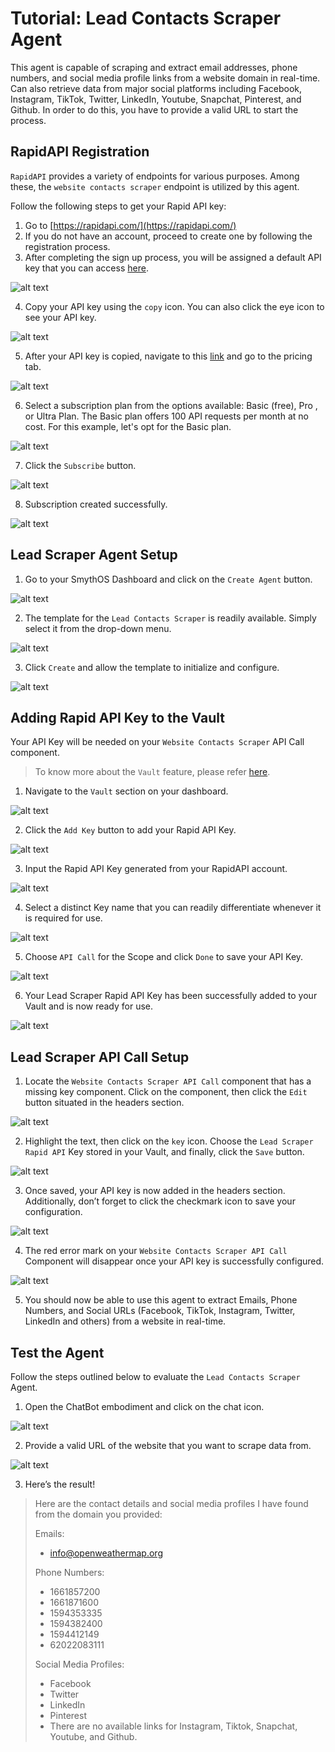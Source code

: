 # Tutorial: Lead Contacts Scraper Agent

This agent is capable of scraping and extract email addresses, phone numbers, and social media profile links from a website domain in real-time. Can also retrieve data from major social platforms including Facebook, Instagram, TikTok, Twitter, LinkedIn, Youtube, Snapchat, Pinterest, and Github. In order to do this, you have to provide a valid URL to start the process.

<Youtube videoId="RuRIS6a4ANU" title="SmythOS - Lead Contacts Scraper Agent" />

## RapidAPI Registration

`RapidAPI` provides a variety of endpoints for various purposes. Among these, the `website contacts scraper` endpoint is utilized by this agent.

Follow the following steps to get your Rapid API key:

1. Go to [https://rapidapi.com/](https://rapidapi.com/)
2. If you do not have an account, proceed to create one by following the registration process.
3. After completing the sign up process, you will be assigned a default API key that you can access [here](https://rapidapi.com/developer/apps).

<Image src="/docs/img/lead_contacts_scraper_agent/Image 1.png" alt="alt text" />

4. Copy your API key using the `copy` icon. You can also click the eye icon to see your API key.

<Image src="/docs/img/lead_contacts_scraper_agent/Image 2.png" alt="alt text" />

5. After your API key is copied, navigate to this [link](https://rapidapi.com/letscrape-6bRBa3QguO5/api/website-contacts-scraper) and go to the pricing tab.

<Image src="/docs/img/lead_contacts_scraper_agent/Image 3.png" alt="alt text" />

6. Select a subscription plan from the options available: Basic (free), Pro , or Ultra Plan. The Basic plan offers 100 API requests per month at no cost. For this example, let's opt for the Basic plan.

<Image src="/docs/img/lead_contacts_scraper_agent/Image 4.png" alt="alt text" />

7. Click the `Subscribe` button.

<Image src="/docs/img/lead_contacts_scraper_agent/Image 5.png" alt="alt text" />

8. Subscription created successfully.

<Image src="/docs/img/lead_contacts_scraper_agent/Image 6.png" alt="alt text" />

## Lead Scraper Agent Setup

1. Go to your SmythOS Dashboard and click on the `Create Agent` button.

<Image src="/docs/img/lead_contacts_scraper_agent/Image 7.png" alt="alt text" />

2. The template for the `Lead Contacts Scraper` is readily available. Simply select it from the drop-down menu.

<Image src="/docs/img/lead_contacts_scraper_agent/Image 8.png" alt="alt text" />

3. Click `Create` and allow the template to initialize and configure.

<Image src="/docs/img/lead_contacts_scraper_agent/Image 9.png" alt="alt text" />

## Adding Rapid API Key to the Vault

Your API Key will be needed on your `Website Contacts Scraper` API Call component. 

>To know more about the `Vault` feature, please refer [here](/docs/agent-studio/key-concepts/vault).

1. Navigate to the `Vault` section on your dashboard.

<Image src="/docs/img/lead_contacts_scraper_agent/Image 10.png" alt="alt text" />

2. Click the `Add Key` button to add your Rapid API Key.

<Image src="/docs/img/lead_contacts_scraper_agent/Image 11.png" alt="alt text" />

3. Input the Rapid API Key generated from your RapidAPI account.

<Image src="/docs/img/lead_contacts_scraper_agent/Image 12.png" alt="alt text" />

4. Select a distinct Key name that you can readily differentiate whenever it is required for use.

<Image src="/docs/img/lead_contacts_scraper_agent/Image 13.png" alt="alt text" />

5. Choose `API Call` for the Scope and click `Done` to save your API Key.

<Image src="/docs/img/lead_contacts_scraper_agent/Image 14.png" alt="alt text" />

6. Your Lead Scraper Rapid API Key has been successfully added to your Vault and is now ready for use.

<Image src="/docs/img/lead_contacts_scraper_agent/Image 15.png" alt="alt text" />

## Lead Scraper API Call Setup

1. Locate the `Website Contacts Scraper API Call` component that has a missing key component. Click on the component, then click the `Edit` button situated in the headers section.

<Image src="/docs/img/lead_contacts_scraper_agent/Image 16.png" alt="alt text" />

2. Highlight the text, then click on the `key` icon. Choose the `Lead Scraper Rapid API` Key stored in your Vault, and finally, click the `Save` button.

<Image src="/docs/img/lead_contacts_scraper_agent/Image 17.png" alt="alt text" />

3. Once saved, your API key is now added in the headers section. Additionally, don’t forget to click the checkmark icon to save your configuration.

<Image src="/docs/img/lead_contacts_scraper_agent/Image 18.png" alt="alt text" />

4. The red error mark on your `Website Contacts Scraper API Call` Component will disappear once your API key is successfully configured.

<Image src="/docs/img/lead_contacts_scraper_agent/Image 19.png" alt="alt text" />

5. You should now be able to use this agent to extract Emails, Phone Numbers, and Social URLs (Facebook, TikTok, Instagram, Twitter, LinkedIn and others) from a website in real-time.

## Test the Agent

Follow the steps outlined below to evaluate the `Lead Contacts Scraper` Agent.

1. Open the ChatBot embodiment and click on the chat icon.

<Image src="/docs/img/lead_contacts_scraper_agent/Image 20.png" alt="alt text" />

2. Provide a valid URL of the website that you want to scrape data from.

<Image src="/docs/img/lead_contacts_scraper_agent/Image 21.png" alt="alt text" />

3. Here’s the result!

>Here are the contact details and social media profiles I have found from the domain you provided:
>
>Emails:
>- info@openweathermap.org
>
>Phone Numbers:
>- 1661857200
>- 1661871600
>- 1594353335
>- 1594382400
>- 1594412149
>- 62022083111
>
>Social Media Profiles:
>- Facebook
>- Twitter
>- LinkedIn
>- Pinterest
>- There are no available links for Instagram, Tiktok, Snapchat, Youtube, and Github.
